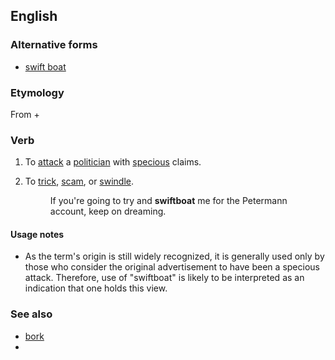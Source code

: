 ==English==

===Alternative forms===
* [[swift boat]]

===Etymology===
From {{term|swift||lang=en}} + {{term|boat||lang=en}}

===Verb===
{{en-verb}}

# {{US|politics|pejorative}} To [[attack]] a [[politician]] with [[specious]] claims.
# {{slang}} To [[trick]], [[scam]], or [[swindle]].
#: If you're going to try and '''swiftboat''' me for the Petermann account, keep on dreaming.

====Usage notes====
* As the term's origin is still widely recognized, it is generally used only by those who consider the original advertisement to have been a specious attack.  Therefore, use of "swiftboat" is likely to be interpreted as an indication that one holds this view.

===See also===
* [[bork]]
* {{projectlink|pedia|swiftboating}}